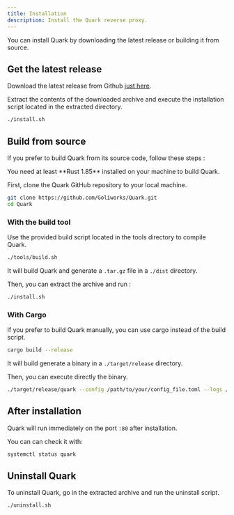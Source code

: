 ```yaml
---
title: Installation
description: Install the Quark reverse proxy.
---
```



You can install Quark by downloading the latest release or building it from source.

## Get the latest release

Download the latest release from Github [just here](https://github.com/Goliworks/Quark/releases).

Extract the contents of the downloaded archive and execute the installation script located in the extracted directory.

```bash
./install.sh
```

## Build from source

If you prefer to build Quark from its source code, follow these steps :

<Aside>
  You need at least **Rust 1.85** installed on your machine to build Quark.
</Aside>

First, clone the Quark GitHub repository to your local machine.

```bash
git clone https://github.com/Goliworks/Quark.git
cd Quark
```

### With the build tool

Use the provided build script located in the tools directory to compile Quark.

```bash
./tools/build.sh
```

It will build Quark and generate a `.tar.gz` file in a `./dist` directory.

Then, you can extract the archive and run :

```bash
./install.sh
```

### With Cargo

If you prefer to build Quark manually, you can use cargo instead of the build script.

```bash
cargo build --release
```

It will build generate a binary in a `./target/release` directory.

Then, you can execute directly the binary.

```bash
./target/release/quark --config /path/to/your/config_file.toml --logs /path/to/logs/directory
```

## After installation

Quark will run immediately on the port `:80` after installation.

You can can check it with:

```bash
systemctl status quark
```

## Uninstall Quark

To uninstall Quark, go in the extracted archive and run the uninstall script.

```bash
./uninstall.sh
```
